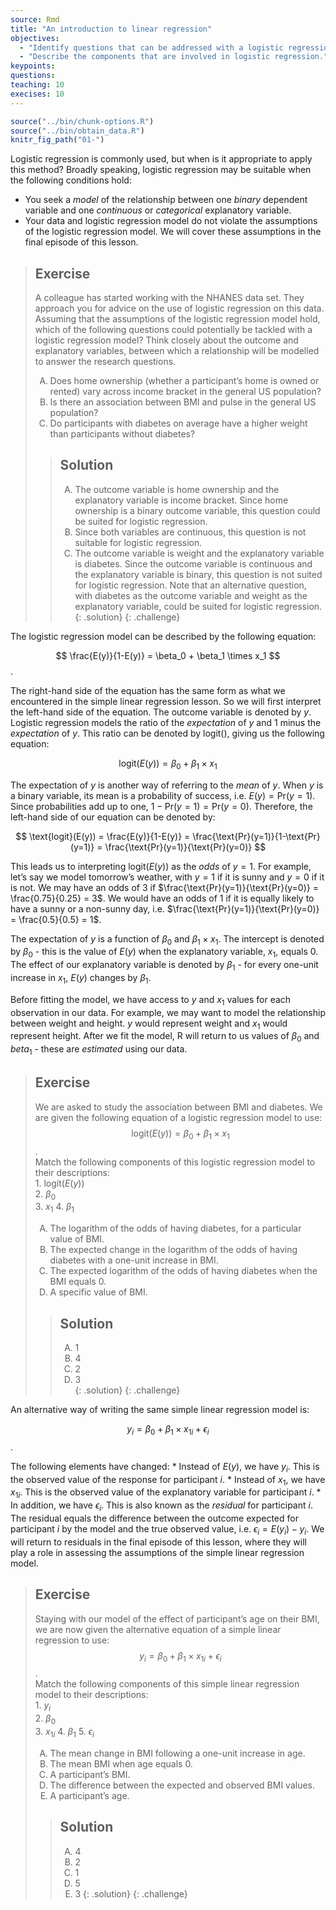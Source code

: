 ---
source: Rmd
title: "An introduction to linear regression"
objectives:
  - "Identify questions that can be addressed with a logistic regression model."
  - "Describe the components that are involved in logistic regression."
keypoints:
questions:
teaching: 10
execises: 10
---

```{r, include=FALSE}
source("../bin/chunk-options.R")
source("../bin/obtain_data.R")
knitr_fig_path("01-")
```

Logistic regression is commonly used, but when is it appropriate to apply this method? Broadly speaking, logistic regression may be suitable when the following conditions hold:

* You seek a *model* of the relationship between one *binary* dependent variable and one *continuous* or *categorical* explanatory variable. 
* Your data and logistic regression model do not violate the assumptions of the logistic regression model. We will cover these assumptions in the final episode of this lesson.

> ## Exercise  
> A colleague has started working with the NHANES data set. They approach 
> you for advice on the use of logistic regression on this data. 
> Assuming that the assumptions of the logistic regression model hold, which
> of the following questions could potentially be tackled with a logistic 
> regression model? Think closely about the outcome and explanatory
> variables, between which a relationship will be modelled to answer the 
> research questions.
>   
> A) Does home ownership (whether a participant's home is owned or rented)
> vary across income bracket in the general US population?  
> B) Is there an association between BMI and pulse in the general US population?  
> C) Do participants with diabetes on average have a higher weight than
participants without diabetes?  
> 
> > ## Solution
> > A) The outcome variable is home ownership and the explanatory variable
> > is income bracket.
> > Since home ownership is a binary outcome variable, this question could
> > be suited for logistic regression.    
> > B) Since both variables are continuous, this question is not suitable
> > for logistic regression.  
> > C) The outcome variable is weight and the explanatory variable is
> > diabetes. Since the outcome variable is continuous and 
> > the explanatory variable is binary, 
> > this question is not suited for logistic regression.
> > Note that an alternative question, with diabetes as the outcome 
> > variable and weight as the explanatory variable, could be suited
> > for logistic regression. 
> {: .solution}
{: .challenge}









The logistic regression model can be described by the following equation:

$$
\frac{E(y)}{1-E(y)} = \beta_0 + \beta_1 \times x_1
$$.

The right-hand side of the equation has the same form as what we encountered in the simple linear regression lesson. So we will first interpret the left-hand side of the equation. The outcome variable is denoted by $y$. Logistic regression models the ratio of the *expectation* of $y$ and $1$ minus the *expectation* of $y$. This ratio can be denoted by $\text{logit()}$, giving us the following equation:

$$
\text{logit}(E(y)) = \beta_0 + \beta_1 \times x_1
$$

The expectation of $y$ is another way of referring to the *mean* of $y$. When $y$ is a binary variable, its mean is a probability of success, i.e. $E(y) = \text{Pr}(y=1)$. Since probabilities add up to one, $1- \text{Pr}(y=1) = \text{Pr}(y=0)$. Therefore, the left-hand side of our equation can be denoted by:

$$
\text{logit}(E(y)) = \frac{E(y)}{1-E(y)} = \frac{\text{Pr}(y=1)}{1-\text{Pr}(y=1)} =  \frac{\text{Pr}(y=1)}{\text{Pr}(y=0)}
$$

This leads us to interpreting $\text{logit}(E(y))$ as the *odds* of $y=1$. For example, let's say we model tomorrow's weather, with $y=1$ if it is sunny and $y=0$ if it is not. We may have an odds of 3 if $\frac{\text{Pr}(y=1)}{\text{Pr}(y=0)} = \frac{0.75}{0.25} = 3$. We would have an odds of 1 if it is equally likely to have a sunny or a non-sunny day, i.e. $\frac{\text{Pr}(y=1)}{\text{Pr}(y=0)} = \frac{0.5}{0.5} = 1$. 

The expectation of $y$ is a function of $\beta_0$ and $\beta_1 \times x_1$. The intercept is denoted by $\beta_0$ - this is the value of $E(y)$ when the explanatory variable, $x_1$, equals 0. The effect of our explanatory variable is denoted by $\beta_1$ - for every one-unit increase in $x_1$, $E(y)$ changes by $\beta_1$.


Before fitting the model, we have access to $y$ and $x_1$ values for each observation in our data. For example, we may want to model the relationship between weight and height. $y$ would represent weight and $x_1$ would represent height. After we fit the model, R will return to us values of $\beta_0$ and $beta_1$ - these are *estimated* using our data. 



> ## Exercise  
> We are asked to study the association between BMI and diabetes. We are given the following equation of a logistic regression model to use:  
> $$\text{logit}(E(y)) = \beta_0 + \beta_1 \times x_1$$.    
> Match the following components of this logistic regression model to their descriptions:  
> 1. $\text{logit}(E(y))$  
> 2. ${\beta}_0$  
> 3. $x_1$
> 4. ${\beta}_1$  
>  
> A) The logarithm of the odds of having diabetes, for 
> a particular value of BMI.   
> B) The expected change in the logarithm of the odds of having diabetes
> with a one-unit increase in BMI.     
> C) The expected logarithm of the odds of
> having diabetes when the BMI equals 0.
> D) A specific value of BMI.  
>  
> > ## Solution
> > A) 1   
> > B) 4  
> > C) 2  
> > D) 3  
> {: .solution}
{: .challenge}

An alternative way of writing the same simple linear regression model is:

$$
y_i = \beta_0 + \beta_1 \times {x_1}_i + \epsilon_i
$$.

The following elements have changed:
* Instead of $E(y)$, we have $y_i$. This is the observed value of the response for participant $i$.
* Instead of $x_1$, we have ${x_1}_i$. This is the observed value of the explanatory variable for participant $i$. 
* In addition, we have $\epsilon_i$. This is also known as the *residual* for participant $i$. The residual equals the difference between the outcome expected for participant $i$ by the model and the true observed value, i.e. $\epsilon_i = E(y_i) - y_i$. We will return to residuals in the final episode of this lesson, where they will play a role in assessing the assumptions of the simple linear regression model. 

> ## Exercise  
> Staying with our model of the effect of participant's age on their BMI, 
> we are now given the alternative equation of a simple linear regression to use: 
> $$y_i = \beta_0 + \beta_1 \times {x_1}_i + \epsilon_i$$.    
> Match the following components of this simple linear regression model to their
> descriptions:  
> 1. $y_i$  
> 2. ${\beta}_0$  
> 3. ${x_1}_i$
> 4. ${\beta}_1$
> 5. $\epsilon_i$
>  
>    
> A) The mean change in BMI following a one-unit increase in age.   
> B) The mean BMI when age equals 0.      
> C) A participant's BMI.  
> D) The difference between the expected and observed BMI values.  
> E) A participant's age.  
>  
> > ## Solution
> > A) 4   
> > B) 2  
> > C) 1  
> > D) 5  
> > E) 3
> {: .solution}
{: .challenge}

